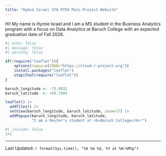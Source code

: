 ```yaml
---
title: "Hymie Israel STA 9750 Mini-Project Website"
---
```

Hi! My name is Hymie Israel and I am a MS student in the Business Analytics program with a focus on Data Analytics at Baruch College with an expected graduation date of Fall 2026.


```r
#| echo: false
#| message: false
#| warning: false

if(!require("leaflet")){
    options(repos=c(CRAN="https://cloud.r-project.org"))
    install.packages("leaflet")
    stopifnot(require("leaflet"))
}

baruch_longitude <- -73.9832
baruch_latitude  <- +40.7404

leaflet() |>
  addTiles() |>
  setView(baruch_longitude, baruch_latitude, zoom=17) |>
  addPopups(baruch_longitude, baruch_latitude, 
            "I am a Master's student at <b>Baruch College</b>!") 
```

```r
#| include: false
1+1
```
--------------
Last Updated: `r format(Sys.time(), "%A %m %d, %Y at %H:%M%p")`